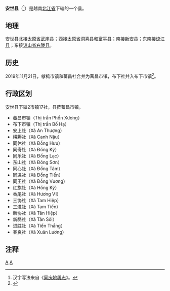 {{Infobox Settlement
|name                   = 安世县
|settlement_type        = 县
|official_name          = 
|other_name             = 
|native_name            = {{lang|vi|Huyện Yên Thế}}
|nickname               = 
|motto                  = 
|image_skyline          = 
|imagesize              = 
|image_caption          = 
|image_flag             = 
|flag_size              = 
|image_seal             = 
|seal_size              = 
|image_shield           = 
|shield_size            = 
|image_blank_emblem     = 
|blank_emblem_size      = 
|image_map              = {{Infobox mapframe|frame-width=250|zoom=10}}
|mapsize                = 
|map_caption            = 
|image_map1             = 
|mapsize1               = 
|map_caption1           = 
|pushpin_map            = Vietnam
|pushpin_label_position = bottom
|pushpin_map_caption    = 
|pushpin_map1           = 
|pushpin_label_position1= 
|pushpin_map_caption1   = 
|subdivision_type       = 国家
|subdivision_name       = {{flag|Vietnam}}
|subdivision_type1      = [[越南行政区划|省]]
|subdivision_name1      = [[北江省|北江省]]
|subdivision_type2      = 行政区划
|subdivision_name2      = 2市镇17社
|subdivision_type3      = 
|subdivision_name3      = 
|seat_type              = 县莅
|seat                   = {{link-vi|蕃昌市镇|Phồn Xương (thị trấn)}}
|government_type        = 
|leader_title           = 
|leader_name            = 
|leader_title1          = 
|leader_name1           = 
|established_title      = 
|established_date       = 
|area_magnitude         = 
|unit_pref              = 
|area_footnotes         = 
|area_total_km2         = 301.3
|area_land_km2          = 
|area_water_km2         = 
|area_water_percent     = 
|area_urban_km2         = 
|area_metro_km2         = 
|population_as_of       = 2019年
|population_footnotes   = 
|population_note        = 
|population_total       = 110920
|population_density_km2 = auto
|population_metro             = 
|population_density_metro_km2 = 
|population_urban             = 
|population_density_urban_km2 = 
|timezone               = [[越南标准时间|越南标准时间]]
|utc_offset             = +7
|elevation_footnotes    = 
|elevation_m            = 
|coor_type              = 
|coordinates            = 
|postal_code_type       = 
|postal_code            = 
|area_code              = 
|website                = [http://yenthe.bacgiang.gov.vn 安世县电子信息门户网站]
|footnotes              = 
}}
'''安世县'''（{{vie|v='''Huyện Yên Thế'''|hn=縣安世}}<ref>汉字写法来自《[[同庆地舆志|同庆地舆志]]》。</ref>）是越南[[北江省|北江省]]下辖的一个县。

==地理==
安世县北接[[太原省|太原省]][[武崖县|武崖县]]；西接[[太原省|太原省]][[洞喜县|洞喜县]]和[[富平县_(越南)|富平县]]；南接[[新安县_(越南)|新安县]]；东南接[[谅江县|谅江县]]；东接[[谅山省|谅山省]][[右陇县|右陇县]]。

==历史==
2019年11月21日，梂㭤市镇和蕃昌社合并为蕃昌市镇，布下社并入布下市镇<ref>{{Cite web |url=https://thuvienphapluat.vn/van-ban/Bo-may-hanh-chinh/Nghi-quyet-813-NQ-UBTVQH14-2019-sap-xep-don-vi-hanh-chinh-cap-xa-thuoc-tinh-Bac-Giang-430533.aspx |title=Nghị quyết 813/NQ-UBTVQH14 năm 2019 về sắp xếp đơn vị hành chính cấp xã thuộc tỉnh Bắc Giang do Ủy ban Thường vụ Quốc hội ban hành |accessdate=2020-02-25 |archive-date=2020-02-03 |archive-url=https://web.archive.org/web/20200203073013/https://thuvienphapluat.vn/van-ban/bo-may-hanh-chinh/Nghi-quyet-813-NQ-UBTVQH14-2019-sap-xep-don-vi-hanh-chinh-cap-xa-thuoc-tinh-Bac-Giang-430533.aspx |dead-url=no }}</ref>。

==行政区划==
安世县下辖2市镇17社，县莅蕃昌市镇。
*蕃昌市镇（Thị trấn Phồn Xương）
*布下市镇（Thị trấn Bố Hạ）
*安上社（Xã An Thượng）
*耕耨社（Xã Canh Nậu）
*同休社（Xã Đồng Hưu）
*同奇社（Xã Đồng Kỳ）
*同乐社（Xã Đồng Lạc）
*东山社（Xã Đông Sơn）
*同心社（Xã Đồng Tâm）
*同进社（Xã Đồng Tiến）
*同王社（Xã Đồng Vương）
*红旗社（Xã Hồng Kỳ）
*香尾社（Xã Hương Vĩ）
*三协社（Xã Tam Hiệp）
*三进社（Xã Tam Tiến）
*新协社（Xã Tân Hiệp）
*新磊社（Xã Tân Sỏi）
*进胜社（Xã Tiến Thắng）
*春良社（Xã Xuân Lương）

==注释==
{{reflist}}

{{北江省行政区划}}
{{越南东北部之县市镇区域划分}}

[[Category:越南县份|A]]
[[Category:北江省|A]]
